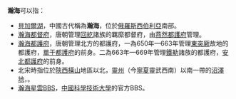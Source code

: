 '''瀚海'''可以指：
*[[貝加爾湖|貝加爾湖]]，中國古代稱為'''瀚海'''，位於[[俄羅斯|俄羅斯]][[西伯利亞|西伯利亞]]南部。
*[[瀚海都督府|瀚海都督府]]，唐朝管理[[回紇|回紇]]諸族的羈縻都督府，由[[燕然都護府|燕然都護府]]管理。
*[[瀚海都護府|瀚海都護府]]，唐朝管理北方的都護府，一為650年—663年管理[[東突厥|東突厥]]故地的都護府，[[單于都護府|單于都護府]]的前身。二為663年—669年管理[[鐵勒|鐵勒]]諸族的都護府，[[安北都護府|安北都護府]]的前身。
* 北宋時指位於[[陝西橫山|陝西橫山]]地區以北，[[靈州|靈州]]（今[[寧夏|寧夏]]靈武西南）以南一帶的[[沼澤地|沼澤地]]，。
*[[瀚海星雲BBS|瀚海星雲BBS]]，[[中國科學技術大學|中國科學技術大學]]的官方BBS。

{{disambig|Cat=二字作品消歧义}}